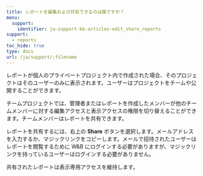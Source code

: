 ---
title: レポートを編集および共有できるのは誰ですか？
menu:
  support:
    identifier: ja-support-kb-articles-edit_share_reports
support:
  - reports
toc_hide: true
type: docs
url: /ja/support/:filename
---
レポートが個人のプライベートプロジェクト内で作成された場合、そのプロジェクトはそのユーザーのみに表示されます。ユーザーはプロジェクトをチームや公開することができます。

チームプロジェクトでは、管理者またはレポートを作成したメンバーが他のチームメンバーに対する編集アクセスと表示アクセスの権限を切り替えることができます。チームメンバーはレポートを共有できます。

レポートを共有するには、右上の **Share** ボタンを選択します。メールアドレスを入力するか、マジックリンクをコピーします。メールで招待されたユーザーはレポートを閲覧するために W&B にログインする必要がありますが、マジックリンクを持っているユーザーはログインする必要がありません。

共有されたレポートは表示専用アクセスを維持します。